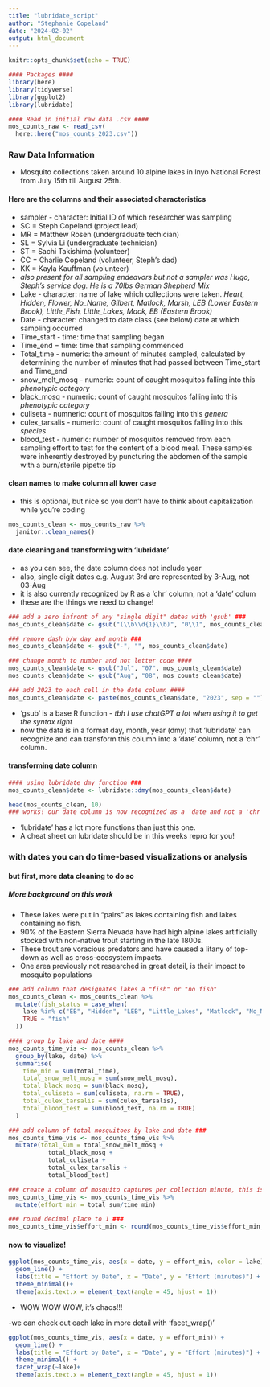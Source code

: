 ```yaml
---
title: "lubridate_script"
author: "Stephanie Copeland"
date: "2024-02-02"
output: html_document
---
```


```r
knitr::opts_chunk$set(echo = TRUE)

#### Packages ####
library(here)
library(tidyverse)
library(ggplot2)
library(lubridate)

#### Read in initial raw data .csv ####
mos_counts_raw <- read_csv(
  here::here("mos_counts_2023.csv"))
```

### Raw Data Information ###
- Mosquito collections taken around 10 alpine lakes in Inyo National Forest from July 15th till August 25th.

#### Here are the columns and their associated characteristics ####
- sampler - character: Initial ID of which researcher was sampling
- SC = Steph Copeland (project lead)
- MR = Matthew Rosen (undergraduate techician)
- SL = Sylvia Li (undergraduate technician)
- ST = Sachi Takishima (volunteer)
- CC = Charlie Copeland (volunteer, Steph's dad)
- KK = Kayla Kauffman (volunteer)
- *also present for all sampling endeavors but not a sampler was Hugo, Steph's service dog. He is a 70lbs German Shepherd Mix*
- Lake - character: name of lake which collections were taken. *Heart, Hidden, Flower, No_Name, Gilbert, Matlock, Marsh, LEB (Lower Eastern Brook), Little_Fish, Little_Lakes, Mack, EB (Eastern Brook)*
- Date - character: changed to date class (see below) date at which sampling occurred
- Time_start - time: time that sampling began
- Time_end = time: time that sampling commenced
- Total_time - numeric: the amount of minutes sampled, calculated by determining the number of minutes that had passed between Time_start and Time_end
- snow_melt_mosq - numeric: count of caught mosquitos falling into this *phenotypic category*
- black_mosq - numeric: count of caught mosquitos falling into this *phenotypic category*
- culiseta - numneric: count of mosquitos falling into this *genera* 
- culex_tarsalis - numeric: count of caught mosquitos falling into this *species* 
- blood_test - numeric: number of mosquitos removed from each sampling effort to test for the content of a blood meal. These samples were inherently destroyed by puncturing the abdomen of the sample with a burn/sterile pipette tip 

#### clean names to make column all lower case ####
- this is optional, but nice so you don't have to think about capitalization while you're coding
```r
mos_counts_clean <- mos_counts_raw %>%
  janitor::clean_names()
```

#### date cleaning and transforming with 'lubridate' ####
- as you can see, the date column does not include year
- also, single digit dates e.g. August 3rd are represented by 3-Aug, not 03-Aug
- it is also currently recognized by R as a 'chr' column, not a 'date' colum
- these are the things we need to change!
```r
### add a zero infront of any "single digit" dates with 'gsub' ###
mos_counts_clean$date <- gsub("(\\b\\d{1}\\b)", "0\\1", mos_counts_clean$date)

### remove dash b/w day and month ###
mos_counts_clean$date <- gsub("-", "", mos_counts_clean$date)

### change month to number and not letter code ####
mos_counts_clean$date <- gsub("Jul", "07", mos_counts_clean$date)
mos_counts_clean$date <- gsub("Aug", "08", mos_counts_clean$date)

### add 2023 to each cell in the date column ####
mos_counts_clean$date <- paste(mos_counts_clean$date, "2023", sep = "")
```

- 'gsub' is a base R function - *tbh I use chatGPT a lot when using it to get the syntax right*
- now the data is in a format day, month, year (dmy) that 'lubridate' can recognize and can transform this column into a 'date' column, not a 'chr' column. 

#### transforming date column ####
```r
#### using lubridate dmy function ###
mos_counts_clean$date <- lubridate::dmy(mos_counts_clean$date)

head(mos_counts_clean, 10)
### works! our date column is now recognized as a 'date and not a 'chr'
```
- 'lubridate' has a lot more functions than just this one.
- A cheat sheet on lubridate should be in this weeks repro for you!

### with dates you can do time-based visualizations or analysis ###

#### but first, more data cleaning to do so ####
##### More background on this work #####
- These lakes were put in "pairs" as lakes containing fish and lakes containing no fish. 
- 90% of the Eastern Sierra Nevada have had high alpine lakes artificially stocked with non-native trout starting in the late 1800s. 
- These trout are voracious predators and have caused a litany of top-down as well as cross-ecosystem impacts.
- One area previously not researched in great detail, is their impact to mosquito populations
```r
### add column that designates lakes a "fish" or "no fish"
mos_counts_clean <- mos_counts_clean %>% 
  mutate(fish_status = case_when(
    lake %in% c("EB", "Hidden", "LEB", "Little_Lakes", "Matlock", "No_Name") ~ "no_fish",
    TRUE ~ "fish"
  ))

#### group by lake and date ####
mos_counts_time_vis <- mos_counts_clean %>% 
  group_by(lake, date) %>% 
  summarise(
    time_min = sum(total_time),
    total_snow_melt_mosq = sum(snow_melt_mosq),
    total_black_mosq = sum(black_mosq),
    total_culiseta = sum(culiseta, na.rm = TRUE),
    total_culex_tarsalis = sum(culex_tarsalis),
    total_blood_test = sum(blood_test, na.rm = TRUE)
  )

### add column of total mosquitoes by lake and date ###
mos_counts_time_vis <- mos_counts_time_vis %>% 
  mutate(total_sum = total_snow_melt_mosq + 
           total_black_mosq +
           total_culiseta +
           total_culex_tarsalis +
           total_blood_test)

### create a column of mosquito captures per collection minute, this is a rate and can be used in analyses when sampling is uneven or not continuous ###
mos_counts_time_vis <- mos_counts_time_vis %>% 
  mutate(effort_min = total_sum/time_min)

### round decimal place to 1 ###
mos_counts_time_vis$effort_min <- round(mos_counts_time_vis$effort_min, 1)
```

#### now to visualize! ####
```r
ggplot(mos_counts_time_vis, aes(x = date, y = effort_min, color = lake)) +
  geom_line() +
  labs(title = "Effort by Date", x = "Date", y = "Effort (minutes)") +
  theme_minimal()+
  theme(axis.text.x = element_text(angle = 45, hjust = 1))
```
- WOW WOW WOW, it's chaos!!!

-we can check out each lake in more detail with 'facet_wrap()'
```r
ggplot(mos_counts_time_vis, aes(x = date, y = effort_min)) +
  geom_line() +
  labs(title = "Effort by Date", x = "Date", y = "Effort (minutes)") +
  theme_minimal() +
  facet_wrap(~lake)+
  theme(axis.text.x = element_text(angle = 45, hjust = 1))
```


